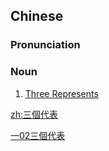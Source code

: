 {{also|三个代表}}
==Chinese==
{{zh-forms|s=三个代表|type=112}}

===Pronunciation===
{{zh-pron
|m=sān ge dàibiǎo
|c=saam1 go3 doi6 biu2
|cat=n
}}

===Noun===
{{zh-noun}}

# [[w:Three Represents|Three Represents]]

[[Category:zh:Communism|一02三個代表]]

[[zh:三個代表]]